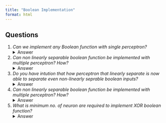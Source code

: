 ```yaml
---
title: "Boolean Implementation"
format: html
---
```


## **Questions**

::: {.quiz}
1. *Can we implement any Boolean function with single perceptron?*
    <details>
      <summary>Answer</summary>
        **Answer:** No, Single Perceptron can only separate Linearly Separable Inputs.
    </details>

2. *Can non linearly separable boolean function be implemented with multiple perceptron? How?*
    <details>
      <summary>Answer</summary>
        **Answer:** Yes, with $2^n + 1$ perceptron and 3 layers(input, hidden($2^n$), output(1)) we can definetely implement.
        Note: With less than $2^n+1$, is also possible
    </details>

3. *Do you have intution that how perceptron that linearly separate is now able to separate even non-linearly seprable boolean inputs?*
    <details>
      <summary>Answer</summary>
        **Answer:** If **No** then watch my summary video.
    </details>
    
4. *Can non linearly separable boolean function be implemented with multiple perceptron? How?*
    <details>
      <summary>Answer</summary>
        **Answer:** Yes, with $2^n + 1$ perceptron and 3 layers(input, hidden($2^n$), output(1)) we can definetely implement.
        Note: With less than $2^n+1$, is also possible
    </details>
    
5. *What is minimum no. of neuron are required to implement XOR boolean function?*
    <details>
      <summary>Answer</summary>
        **Answer:** **3**, with $2^2+1 = 5$ we can definitely do, but question asks for minimum, and with just 3 we can implement boolean function.
    </details>
:::

